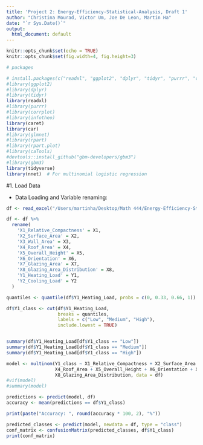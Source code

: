 ```yaml
---
title: 'Project 2: Energy-Efficiency-Statistical-Analysis, Draft 1'
author: "Christina Mourad, Victor Um, Joe De Leon, Martin Ha"
date: "`r Sys.Date()`"
output:
  html_document: default
---
```


```r
knitr::opts_chunk$set(echo = TRUE)
knitr::opts_chunk$set(fig.width=4, fig.height=3)

```

```r
# packages

# install.packages(c("readxl", "ggplot2", "dplyr", "tidyr", "purrr", "corrplot", "infotheo", "caret", "glmnet", "rpart", "rpart.plot", "caTools", "devtools", "nnet"))
#library(ggplot2)
#library(dplyr)
#library(tidyr)
library(readxl)
#library(purrr)
#library(corrplot)
#library(infotheo)
library(caret)
library(car)
#library(glmnet)
#library(rpart)
#library(rpart.plot)
#library(caTools)
#devtools::install_github("gbm-developers/gbm3")
#library(gbm3)
library(tidyverse)
library(nnet)  # For multinomial logistic regression

```

#1. Load Data

- Data Loading and Variable renaming:

```r

df <- read_excel("/Users/martinha/Desktop/Math 444/Energy-Efficiency-Statistical-Analysis/ENB2012_data.xlsx")

df <- df %>%
  rename(
    'X1_Relative_Compactness' = X1, 
    'X2_Surface_Area' = X2, 
    'X3_Wall_Area' = X3, 
    'X4_Roof_Area' = X4, 
    'X5_Overall_Height' = X5, 
    'X6_Orientation' = X6, 
    'X7_Glazing_Area' = X7, 
    'X8_Glazing_Area_Distribution' = X8, 
    'Y1_Heating_Load' = Y1, 
    'Y2_Cooling_Load' = Y2
  )

```

```r
quantiles <- quantile(df$Y1_Heating_Load, probs = c(0, 0.33, 0.66, 1))

df$Y1_class <- cut(df$Y1_Heating_Load,
                   breaks = quantiles,
                   labels = c("Low", "Medium", "High"),
                   include.lowest = TRUE)


summary(df$Y1_Heating_Load[df$Y1_class == "Low"])
summary(df$Y1_Heating_Load[df$Y1_class == "Medium"])
summary(df$Y1_Heating_Load[df$Y1_class == "High"])
```

```r
model <- multinom(Y1_class ~ X1_Relative_Compactness + X2_Surface_Area + X3_Wall_Area + 
                  X4_Roof_Area + X5_Overall_Height + X6_Orientation + X7_Glazing_Area + 
                  X8_Glazing_Area_Distribution, data = df)
#vif(model)
#summary(model)
```

```r
predictions <- predict(model, df)
accuracy <- mean(predictions == df$Y1_class)
```

```r
print(paste("Accuracy: ", round(accuracy * 100, 2), "%"))
```
```r
predicted_classes <- predict(model, newdata = df, type = "class")
conf_matrix <- confusionMatrix(predicted_classes, df$Y1_class)
print(conf_matrix)
```

